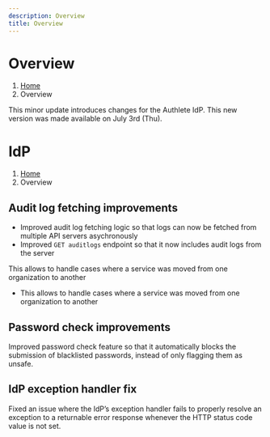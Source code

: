 ```yaml
---
description: Overview
title: Overview
---
```



# Overview
1. [Home](https://www.authlete.com/)
3. Overview

This minor update introduces changes for the Authlete IdP.
This new version was made available on July 3rd (Thu).

# IdP
1. [Home](https://www.authlete.com/)
3. Overview

## Audit log fetching improvements

- Improved audit log fetching logic so that logs can now be fetched from multiple API servers asychronously
- Improved `GET auditlogs` endpoint so that it now includes audit logs from the server

This allows to handle cases where a service was moved from one organization to another

- This allows to handle cases where a service was moved from one organization to another

## Password check improvements

Improved password check feature so that it automatically blocks the submission of blacklisted passwords, instead of only flagging them as unsafe.

## IdP exception handler fix

Fixed an issue where the IdP’s exception handler fails to properly resolve an exception to a returnable error response whenever the HTTP status code value is not set.
